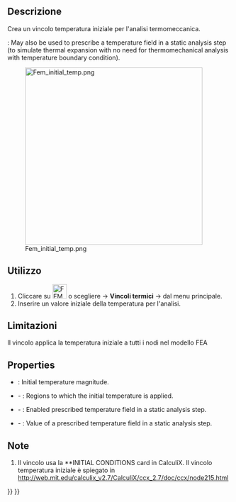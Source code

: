 <languages/>

<div class="mw-translate-fuzzy">
{{Docnav/it|[[FEM_ConstraintPulley/it|Vincolo puleggia]]|[[FEM_ConstraintHeatflux/it|Vincolo scambio termico]]|[[FEM_Workbench/it|FEM]]|IconL=FEM_ConstraintPulley.png|IconC=Workbench_FEM.svg|IconR=FEM_ConstraintHeatflux.png}}
</div>

<div class="mw-translate-fuzzy">
{{GuiCommand/it
|Name=FEM_ConstraintInitialTemperature
|Name/it=Temperatura iniziale
|MenuLocation=Modello → Vincoli termici → Vincolo temperatura iniziale
|Workbenches=[[FEM_Workbench/it|FEM]]
|Shortcut=
|SeeAlso=[[FEM_tutorial/it|Tutorial FEM]]
}}
</div>

<span id="Description"></span>
==Descrizione==

<div class="mw-translate-fuzzy">
Crea un vincolo temperatura iniziale per l'analisi termomeccanica.
</div>

<div lang="en" dir="ltr" class="mw-content-ltr">
{{Version|1.0}}: May also be used to prescribe a temperature field in a static analysis step (to simulate thermal expansion with no need for thermomechanical analysis with temperature boundary condition).
</div>

[[Image:Fem_initial_temp.png|400px]]

<div lang="en" dir="ltr" class="mw-content-ltr">
{{Caption|Two cubes with different initial temperatures exchanging heat}}
</div>

<span id="Usage"></span>
==Utilizzo==

<div class="mw-translate-fuzzy">
#Cliccare su [[Image:FEM_ConstraintInitialTemperature.png|32px]] o scegliere {{KEY|Modello}} → '''Vincoli termici'''  →  {{KEY|[[Image:FEM_ConstraintInitialTemperature.png|32px]] Vincolo temperatura iniziale}} dal menu principale.
#Inserire un valore iniziale della temperatura per l'analisi.
</div>

<span id="Limitations"></span>
==Limitazioni==

<div class="mw-translate-fuzzy">
Il vincolo applica la temperatura iniziale a tutti i nodi nel modello FEA
</div>

<div lang="en" dir="ltr" class="mw-content-ltr">
==Properties==
</div>

<div lang="en" dir="ltr" class="mw-content-ltr">
* {{PropertyData|initial Temperature}}: Initial temperature magnitude.
* {{PropertyData|References}} - {{Version|1.1}}: Regions to which the initial temperature is applied.
* {{PropertyData|Enable Final Temperature}} - {{Version|1.1}}: Enabled prescribed temperature field in a static analysis step.
* {{PropertyData|Final Temperature}} - {{Version|1.1}}: Value of a prescribed temperature field in a static analysis step.
</div>

<span id="Notes"></span>
==Note==

<div class="mw-translate-fuzzy">
#Il vincolo usa la **INITIAL CONDITIONS card in CalculiX. Il vincolo temperatura iniziale è spiegato in http://web.mit.edu/calculix_v2.7/CalculiX/ccx_2.7/doc/ccx/node215.html
</div>


<div class="mw-translate-fuzzy">
{{Docnav/it|[[FEM_ConstraintPulley/it|Vincolo puleggia]]|[[FEM_ConstraintHeatflux/it|Vincolo scambio termico]]|[[FEM_Workbench/it|FEM]]|IconL=FEM_ConstraintPulley.png|IconC=Workbench_FEM.svg|IconR=FEM_ConstraintHeatflux.png}}
</div>

{{FEM Tools navi{{#translation:}}}}
{{Userdocnavi{{#translation:}}}}